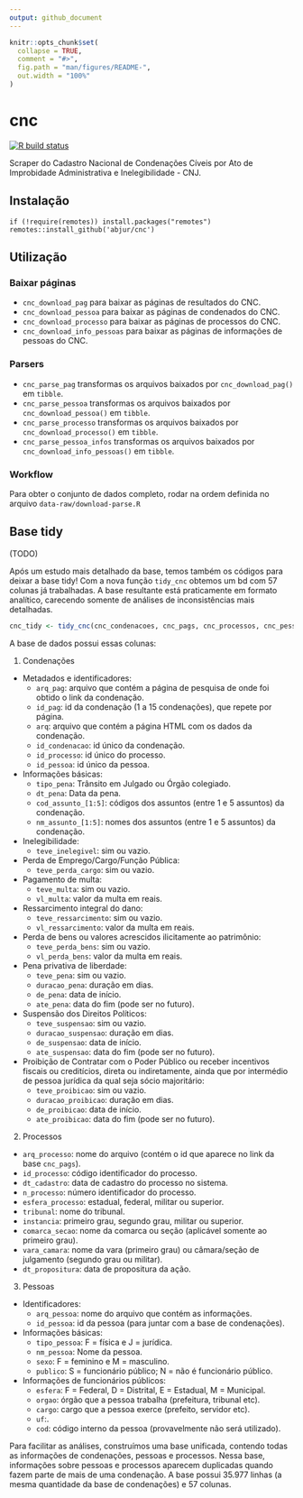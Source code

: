 ```yaml
---
output: github_document
---
```


<!-- README.md is generated from README.Rmd. Please edit that file -->

```r
knitr::opts_chunk$set(
  collapse = TRUE,
  comment = "#>",
  fig.path = "man/figures/README-",
  out.width = "100%"
)
```

# cnc

<!-- badges: start -->
  [![R build status](https://github.com/abjur/cnc/workflows/R-CMD-check/badge.svg)](https://github.com/abjur/cnc/actions)
  <!-- badges: end -->

Scraper do Cadastro Nacional de Condenações Cíveis por Ato de Improbidade Administrativa e Inelegibilidade - CNJ.

## Instalação

```
if (!require(remotes)) install.packages("remotes")
remotes::install_github('abjur/cnc')
```

## Utilização

### Baixar páginas

- `cnc_download_pag` para baixar as páginas de resultados do CNC.
- `cnc_download_pessoa` para baixar as páginas de condenados do CNC.
- `cnc_download_processo` para baixar as páginas de processos do CNC.
- `cnc_download_info_pessoas` para baixar as páginas de informações de pessoas do CNC.

### Parsers

- `cnc_parse_pag` transformas os arquivos baixados por `cnc_download_pag()` em `tibble`.
- `cnc_parse_pessoa` transformas os arquivos baixados por `cnc_download_pessoa()` em `tibble`.
- `cnc_parse_processo` transformas os arquivos baixados por `cnc_download_processo()` em `tibble`.
- `cnc_parse_pessoa_infos` transformas os arquivos baixados por `cnc_download_info_pessoas()` em `tibble`.

### Workflow

Para obter o conjunto de dados completo, rodar na ordem definida no arquivo `data-raw/download-parse.R`

## Base tidy

(TODO)

Após um estudo mais detalhado da base, temos também os códigos para deixar a base tidy! Com a nova função `tidy_cnc` obtemos um bd com 57 colunas já trabalhadas. A base resultante está praticamente em formato analítico, carecendo somente de análises de inconsistências mais detalhadas.

```r 
cnc_tidy <- tidy_cnc(cnc_condenacoes, cnc_pags, cnc_processos, cnc_pessoa_infos)
```

A base de dados possui essas colunas:

1. Condenações

- Metadados e identificadores:
    - `arq_pag`: arquivo que contém a página de pesquisa de onde foi obtido o link da condenação.
    - `id_pag`: id da condenação (1 a 15 condenações), que repete por página.
    - `arq`: arquivo que contém a página HTML com os dados da condenação.
    - `id_condenacao`: id único da condenação.
    - `id_processo`: id único do processo.
    - `id_pessoa`: id único da pessoa.
- Informações básicas:
    - `tipo_pena`: Trânsito em Julgado ou Órgão colegiado.
    - `dt_pena`: Data da pena.
    - `cod_assunto_[1:5]`: códigos dos assuntos (entre 1 e 5 assuntos) da condenação.
    - `nm_assunto_[1:5]`: nomes dos assuntos (entre 1 e 5 assuntos) da condenação.
- Inelegibilidade:
    - `teve_inelegivel`: sim ou vazio.
- Perda de Emprego/Cargo/Função Pública:
    - `teve_perda_cargo`: sim ou vazio.
- Pagamento de multa:
    - `teve_multa`: sim ou vazio.
    - `vl_multa`: valor da multa em reais.
- Ressarcimento integral do dano:
    - `teve_ressarcimento`: sim ou vazio.
    - `vl_ressarcimento`: valor da multa em reais.
- Perda de bens ou valores acrescidos ilicitamente ao patrimônio:
    - `teve_perda_bens`: sim ou vazio.
    - `vl_perda_bens`: valor da multa em reais.
- Pena privativa de liberdade:
    - `teve_pena`: sim ou vazio.
    - `duracao_pena`: duração em dias.
    - `de_pena`: data de início.
    - `ate_pena`: data do fim (pode ser no futuro).
- Suspensão dos Direitos Políticos:
    - `teve_suspensao`: sim ou vazio.
    - `duracao_suspensao`: duração em dias.
    - `de_suspensao`: data de início.
    - `ate_suspensao`: data do fim (pode ser no futuro).
- Proibição de Contratar com o Poder Público ou receber incentivos fiscais ou creditícios, direta ou indiretamente, ainda que por intermédio de pessoa jurídica da qual seja sócio majoritário:
    - `teve_proibicao`: sim ou vazio.
    - `duracao_proibicao`: duração em dias.
    - `de_proibicao`: data de início.
    - `ate_proibicao`: data do fim (pode ser no futuro).

2. Processos

- `arq_processo`: nome do arquivo (contém o id que aparece no link da base `cnc_pags`).
- `id_processo`: código identificador do processo.
- `dt_cadastro`: data de cadastro do processo no sistema.
- `n_processo`: número identificador do processo.
- `esfera_processo`: estadual, federal, militar ou superior.
- `tribunal`: nome do tribunal.
- `instancia`: primeiro grau, segundo grau, militar ou superior.
- `comarca_secao`: nome da comarca ou seção (aplicável somente ao primeiro grau).
- `vara_camara`: nome da vara (primeiro grau) ou câmara/seção de julgamento (segundo grau ou militar).
- `dt_propositura`: data de propositura da ação.

3. Pessoas

- Identificadores:
    - `arq_pessoa`: nome do arquivo que contém as informações.
    - `id_pessoa`: id da pessoa (para juntar com a base de condenações).
- Informações básicas:
    - `tipo_pessoa`: F = física e J = jurídica.
    - `nm_pessoa`: Nome da pessoa.
    - `sexo`: F = feminino e M = masculino.
    - `publico`: S = funcionário público; N = não é funcionário público.
- Informações de funcionários públicos:
    - `esfera`: F = Federal, D = Distrital, E = Estadual, M = Municipal.
    - `orgao`: órgão que a pessoa trabalha (prefeitura, tribunal etc).
    - `cargo`: cargo que a pessoa exerce (prefeito, servidor etc).
    - `uf`:.
    - `cod`: código interno da pessoa (provavelmente não será utilizado).

Para facilitar as análises, construímos uma base unificada, contendo todas as informações de condenações, pessoas e processos. Nessa base, informações sobre pessoas e processos aparecem duplicadas quando fazem parte de mais de uma condenação. A base possui 35.977 linhas (a mesma quantidade da base de condenações) e 57 colunas.


